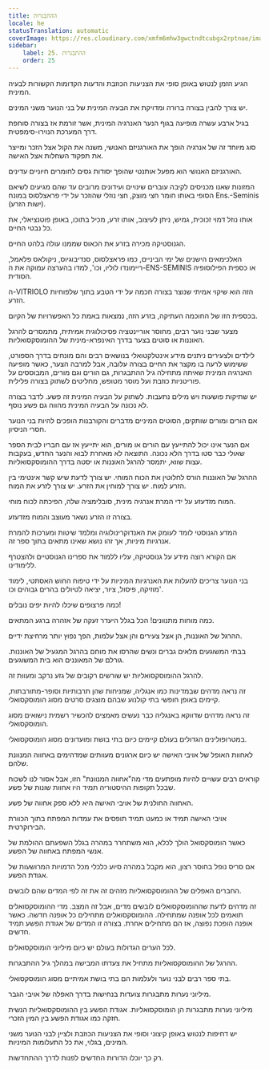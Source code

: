 ```yaml
---
title: ההתבגרות
locale: he
statusTranslation: automatic
coverImage: https://res.cloudinary.com/xmfm6mhw3gwctndtcubgx2rptnae/image/upload/v1740337243/small_cover_educacion_fundamental_a051170f1c.webp
sidebar:
    label: 25. ההתבגרות
    order: 25
---
```

הגיע הזמן לנטוש באופן סופי את הצניעות הכוזבת והדעות הקדומות הקשורות לבעיה המינית.

יש צורך להבין בצורה ברורה ומדויקת את הבעיה המינית של בני הנוער משני המינים.

בגיל ארבע עשרה מופיעה בגוף הנער האנרגיה המינית, אשר זורמת אז בצורה סוחפת דרך המערכת הנוירו-סימפטית.

סוג מיוחד זה של אנרגיה הופך את האורגניזם האנושי, משנה את הקול אצל הזכר ומייצר את תפקוד השחלות אצל האישה.

האורגניזם האנושי הוא מפעל אותנטי שהופך יסודות גסים לחומרים חיוניים עדינים.

המזונות שאנו מכניסים לקיבה עוברים שינויים ועידונים מרובים עד שהם מגיעים לשיאם הסופי באותו חומר חצי מוצק, חצי נוזלי שהוזכר על ידי פראצלסוס במונח Ens.-Seminis (ישות הזרע).

אותו נוזל דמוי זכוכית, גמיש, ניתן לעיצוב, אותו זרע, מכיל בתוכו, באופן פוטנציאלי, את כל נבטי החיים.

הגנוסטיקה מכירה בזרע את הכאוס שממנו עולה בלהט החיים.

האלכימאים הישנים של ימי הביניים, כמו פראצלסוס, סנדיבוגיוס, ניקולאס פלאמל, ריימונדו לוליו, וכו', למדו בהערצה עמוקה את ה-ENS-SEMINIS או כספית הפילוסופיה הסודית.

ה-VITRIOLO הזה הוא שיקוי אמיתי שנוצר בצורה חכמה על ידי הטבע בתוך שלפוחיות הזרע.

בכספית הזו של החוכמה העתיקה, בזרע הזה, נמצאות באמת כל האפשרויות של הקיום.

מצער שבני נוער רבים, מחוסר אוריינטציה פסיכולוגית אמיתית, מתמסרים להרגל האוננות או סוטים בצער בדרך האינפרא-מינית של ההומוסקסואליות.

לילדים ולצעירים ניתנים מידע אינטלקטואלי בנושאים רבים והם מונחים בדרך הספורט, ששימוש לרעה בו מקצר את החיים בצורה עלובה, אבל למרבה הצער, כאשר מופיעה האנרגיה המינית שאיתה מתחילה גיל ההתבגרות, גם הורים וגם מורים, המבוססים על פוריטניות כוזבת ועל מוסר מטופש, מחליטים לשתוק בצורה פלילית.

יש שתיקות פושעות ויש מילים נתעבות. לשתוק על הבעיה המינית זה פשע. לדבר בצורה לא נכונה על הבעיה המינית מהווה גם פשע נוסף.

אם הורים ומורים שותקים, הסוטים המיניים מדברים והקורבנות הופכים להיות בני הנוער חסרי הניסיון.

אם הנער אינו יכול להתייעץ עם הורים או מורים, הוא יתייעץ אז עם חבריו לבית הספר שאולי כבר סטו בדרך הלא נכונה. התוצאה לא מאחרת לבוא והנער החדש, בעקבות עצות שווא, יתמסר להרגל האוננות או יסטה בדרך ההומוסקסואליות.

ההרגל של האוננות הורס לחלוטין את הכוח המוחי. יש צורך לדעת שיש קשר אינטימי בין הזרע למוח. יש צורך למוחין את הזרע. יש צורך לזרע את המוח.

המוח מזדעזע על ידי המרת אנרגיה מינית, סובלימציה שלה, הפיכתה לכוח מוחי.

בצורה זו הזרע נשאר מעוצב והמוח מזדעזע.

המדע הגנוסטי לומד לעומק את האנדוקרינולוגיה ומלמד שיטות ומערכות להמרת אנרגיות מיניות, אך זהו נושא שאינו מתאים בתוך ספר זה.

אם הקורא רוצה מידע על גנוסטיקה, עליו ללמוד את ספרינו הגנוסטיים ולהצטרף ללימודינו.

בני הנוער צריכים להעלות את האנרגיות המיניות על ידי טיפוח החוש האסתטי, לימוד מוזיקה, פיסול, ציור, יציאה לטיולים בהרים גבוהים וכו'.

כמה פרצופים שיכלו להיות יפים נובלים!

כמה מוחות מתנוונים! הכל בגלל היעדר זעקה של אזהרה ברגע המתאים.

ההרגל של האוננות, הן אצל צעירים והן אצל עלמות, הפך נפוץ יותר מרחיצת ידיים.

בבתי המשוגעים מלאים גברים ונשים שהרסו את מוחם בהרגל המגעיל של האוננות. גורלם של המאוננים הוא בית המשוגעים.

להרגל ההומוסקסואליות יש שורשים רקובים של גזע נרקב ומעוות זה.

זה נראה מדהים שבמדינות כמו אנגליה, שמניחות שהן תרבותיות וסופר-מתורבתות, קיימים באופן חופשי בתי קולנוע שבהם מוצגים סרטים מסוג הומוסקסואלי.

זה נראה מדהים שדווקא באנגליה כבר נעשים מאמצים להכשיר רשמית נישואים מסוג הומוסקסואלי.

במטרופולינים הגדולים בעולם קיימים כיום בתי בושת ומועדונים מסוג הומוסקסואלי.

לאחוות האופל של אויבי האישה יש כיום ארגונים מעוותים שמדהימים באחווה המנוונת שלהם.

קוראים רבים עשויים להיות מופתעים מדי מה"אחווה המנוונת" הזו, אבל אסור לנו לשכוח שבכל תקופות ההיסטוריה תמיד היו אחוות שונות של פשע.

האחווה החולנית של אויבי האישה היא ללא ספק אחווה של פשע.

אויבי האישה תמיד או כמעט תמיד תופסים את עמדות המפתח בתוך הכוורת הבירוקרטית.

כאשר הומוסקסואל הולך לכלא, הוא משתחרר במהרה בגלל השפעתם ההולמת של אנשי המפתח באחווה של הפשע.

אם סריס נופל בחוסר רצון, הוא מקבל במהרה סיוע כלכלי מכל הדמויות המרושעות של אגודת הפשע.

החברים האפלים של ההומוסקסואליות מזהים זה את זה לפי המדים שהם לובשים.

זה מדהים לדעת שההומוסקסואלים לובשים מדים, אבל זה המצב. מדי ההומוסקסואלים תואמים לכל אופנה שמתחילה. ההומוסקסואלים מתחילים כל אופנה חדשה. כאשר אופנה הופכת נפוצה, אז הם מתחילים אחרת. בצורה זו המדים של אגודת הפשע תמיד חדשים.

לכל הערים הגדולות בעולם יש כיום מיליוני הומוסקסואלים.

ההרגל של ההומוסקסואליות מתחיל את צעדתו המבישה במהלך גיל ההתבגרות.

בתי ספר רבים לבני נוער ולעלמות הם בתי בושת אמיתיים מסוג הומוסקסואלי.

מיליוני נערות מתבגרות צועדות בנחישות בדרך האפלה של אויבי הגבר.

מיליוני נערות מתבגרות הן הומוסקסואליות. אגודת הפשע בין ההומוסקסואליות הנשית חזקה כמו אגודת הפשע בין המין הזכרי.

יש דחיפות לנטוש באופן קיצוני וסופי את הצניעות הכוזבת ולציין לבני הנוער משני המינים, בגלוי, את כל התעלומות המיניות.

רק כך יוכלו הדורות החדשים לפנות לדרך ההתחדשות.

